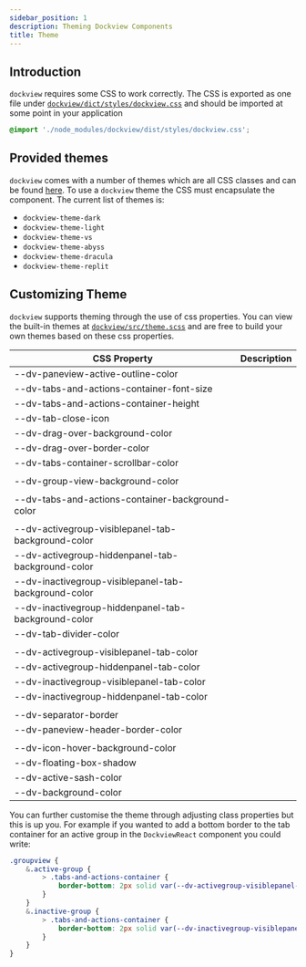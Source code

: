 ```yaml
---
sidebar_position: 1
description: Theming Dockview Components
title: Theme
---
```


## Introduction

`dockview` requires some CSS to work correctly.
The CSS is exported as one file under [`dockview/dict/styles/dockview.css`](https://unpkg.com/browse/dockview@latest/dist/styles/dockview.css)
and should be imported at some point in your application

```css title="Example import with .css file"
@import './node_modules/dockview/dist/styles/dockview.css';
```

## Provided themes

`dockview` comes with a number of themes which are all CSS classes and can be found [here](https://github.com/mathuo/dockview/blob/master/packages/dockview-core/src/theme.scss).
To use a `dockview` theme the CSS must encapsulate the component. The current list of themes is:

-   `dockview-theme-dark`
-   `dockview-theme-light`
-   `dockview-theme-vs`
-   `dockview-theme-abyss`
-   `dockview-theme-dracula`
-   `dockview-theme-replit`

## Customizing Theme

`dockview` supports theming through the use of css properties.
You can view the built-in themes at [`dockview/src/theme.scss`](https://github.com/mathuo/dockview/blob/master/packages/dockview/src/theme.scss)
and are free to build your own themes based on these css properties.

| CSS Property                                         | Description |
| ---------------------------------------------------- | ----------- |
| --dv-paneview-active-outline-color                   |             |
| --dv-tabs-and-actions-container-font-size            |             |
| --dv-tabs-and-actions-container-height               |             |
| --dv-tab-close-icon                                  |             |
| --dv-drag-over-background-color                      |             |
| --dv-drag-over-border-color                          |             |
| --dv-tabs-container-scrollbar-color                  |             |
|                                                      |             |
| --dv-group-view-background-color                     |             |
|                                                      |             |
| --dv-tabs-and-actions-container-background-color     |             |
|                                                      |             |
| --dv-activegroup-visiblepanel-tab-background-color   |             |
| --dv-activegroup-hiddenpanel-tab-background-color    |             |
| --dv-inactivegroup-visiblepanel-tab-background-color |             |
| --dv-inactivegroup-hiddenpanel-tab-background-color  |             |
| --dv-tab-divider-color                               |             |
|                                                      |             |
| --dv-activegroup-visiblepanel-tab-color              |             |
| --dv-activegroup-hiddenpanel-tab-color               |             |
| --dv-inactivegroup-visiblepanel-tab-color            |             |
| --dv-inactivegroup-hiddenpanel-tab-color             |             |
|                                                      |             |
| --dv-separator-border                                |             |
| --dv-paneview-header-border-color                    |             |
|                                                      |             |
| --dv-icon-hover-background-color                     |             |
| --dv-floating-box-shadow                             |             |
| --dv-active-sash-color                               |             |
| --dv-background-color                                |             |

You can further customise the theme through adjusting class properties but this is up you.
For example if you wanted to add a bottom border to the tab container for an active group in the `DockviewReact` component you could write:

```css title="Additional CSS to show a bottom border on active groups"
.groupview {
    &.active-group {
        > .tabs-and-actions-container {
            border-bottom: 2px solid var(--dv-activegroup-visiblepanel-tab-background-color);
        }
    }
    &.inactive-group {
        > .tabs-and-actions-container {
            border-bottom: 2px solid var(--dv-inactivegroup-visiblepanel-tab-background-color);
        }
    }
}
```

